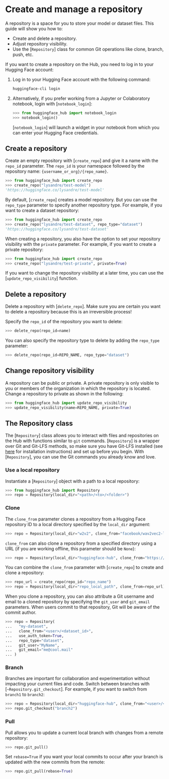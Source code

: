 # Create and manage a repository

A repository is a space for you to store your model or dataset files. This guide will show you how to:

* Create and delete a repository.
* Adjust repository visibility.
* Use the [`Repository`] class for common Git operations like clone, branch, push, etc.

If you want to create a repository on the Hub, you need to log in to your Hugging Face account:

1. Log in to your Hugging Face account with the following command:

   ```bash
   huggingface-cli login
   ```

2. Alternatively, if you prefer working from a Jupyter or Colaboratory notebook, login with [`notebook_login`]:

   ```python
   >>> from huggingface_hub import notebook_login
   >>> notebook_login()
   ```

   [`notebook_login`] will launch a widget in your notebook from which you can enter your Hugging Face credentials.

## Create a repository

Create an empty repository with [`create_repo`] and give it a name with the `repo_id` parameter. The `repo_id` is your namespace followed by the repository name: `{username_or_org}/{repo_name}`.

```python
>>> from huggingface_hub import create_repo
>>> create_repo("lysandre/test-model")
'https://huggingface.co/lysandre/test-model'
```

By default, [`create_repo`] creates a model repository. But you can use the `repo_type` parameter to specify another repository type. For example, if you want to create a dataset repository:

```py
>>> from huggingface_hub import create_repo
>>> create_repo("lysandre/test-dataset", repo_type="dataset")
'https://huggingface.co/lysandre/test-dataset'
```

When creating a repository, you also have the option to set your repository visibility with the `private` parameter. For example, if you want to create a private repository:

```py
>>> from huggingface_hub import create_repo
>>> create_repo("lysandre/test-private", private=True)
```

If you want to change the repository visibility at a later time, you can use the [`update_repo_visibility`] function. 

## Delete a repository

Delete a repository with [`delete_repo`]. Make sure you are certain you want to delete a repository because this is an irreversible process!

Specify the `repo_id` of the repository you want to delete:

```py
>>> delete_repo(repo_id=name)
```

You can also specify the repository type to delete by adding the `repo_type` parameter:

```python
>>> delete_repo(repo_id=REPO_NAME, repo_type="dataset")
```

## Change repository visibility

A repository can be public or private. A private repository is only visible to you or members of the organization in which the repository is located. Change a repository to private as shown in the following:

```python
>>> from huggingface_hub import update_repo_visibility
>>> update_repo_visibility(name=REPO_NAME, private=True)
```

## The Repository class 

The [`Repository`] class allows you to interact with files and repositories on the Hub with functions similar to `git` commands. [`Repository`] is a wrapper over Git and Git-LFS methods, so make sure you have Git-LFS installed (see [here](https://git-lfs.github.com/) for installation instructions) and set up before you begin. With [`Repository`], you can use the Git commands you already know and love.

### Use a local repository

Instantiate a [`Repository`] object with a path to a local repository:

```python
>>> from huggingface_hub import Repository
>>> repo = Repository(local_dir="<path>/<to>/<folder>")
```

### Clone

The `clone_from` parameter clones a repository from a Hugging Face repository ID to a local directory specified by the `local_dir` argument:

```python
>>> repo = Repository(local_dir="w2v2", clone_from="facebook/wav2vec2-large-960h-lv60")
```

`clone_from` can also clone a repository from a specified directory using a URL (if you are working offline, this parameter should be `None`):

```python
>>> repo = Repository(local_dir="huggingface-hub", clone_from="https://huggingface.co/facebook/wav2vec2-large-960h-lv60")
```

You can combine the `clone_from` parameter with [`create_repo`] to create and clone a repository:

```python
>>> repo_url = create_repo(repo_id="repo_name")
>>> repo = Repository(local_dir="repo_local_path", clone_from=repo_url)
```

When you clone a repository, you can also attribute a Git username and email to a cloned repository by specifying the `git_user` and `git_email` parameters. When users commit to that repository, Git will be aware of the commit author.

```python
>>> repo = Repository(
...   "my-dataset", 
...   clone_from="<user>/<dataset_id>", 
...   use_auth_token=True, 
...   repo_type="dataset",
...   git_user="MyName",
...   git_email="me@cool.mail"
... )
```

### Branch

Branches are important for collaboration and experimentation without impacting your current files and code. Switch between branches with [`~Repository.git_checkout`]. For example, if you want to switch from `branch1` to `branch2`:

```python
>>> repo = Repository(local_dir="huggingface-hub", clone_from="<user>/<dataset_id>", revision='branch1')
>>> repo.git_checkout("branch2")
```

### Pull

Pull allows you to update a current local branch with changes from a remote repository:

```python
>>> repo.git_pull()
```

Set `rebase=True` if you want your local commits to occur after your branch is updated with the new commits from the remote:

```python
>>> repo.git_pull(rebase=True)
```